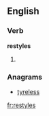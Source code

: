 ==English==

===Verb===
'''restyles'''

# {{third-person singular of|[[restyle]]}}

===Anagrams===
* [[tyreless#English|tyreless]]

[[fr:restyles]]